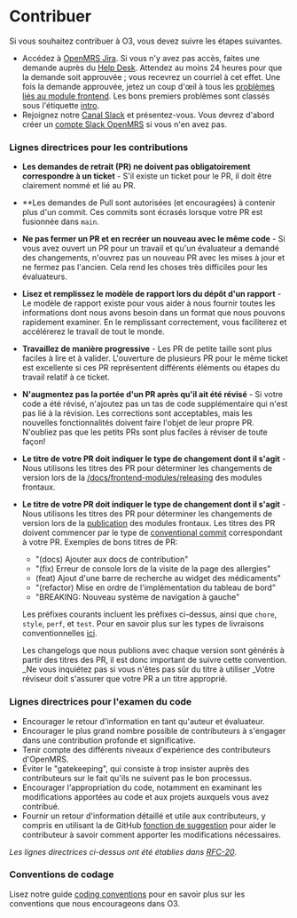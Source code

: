 # Contribuer

Si vous souhaitez contribuer à O3, vous devez suivre les étapes suivantes.

- Accédez à [OpenMRS Jira](https://issues.openmrs.org/). Si vous n'y avez pas accès, faites une demande auprès du [Help Desk](https://wiki.openmrs.org/display/~helpdesk). Attendez au moins 24 heures pour que la demande soit approuvée ; vous recevrez un courriel à cet effet. Une fois la demande approuvée, jetez un coup d'œil à tous les [problèmes liés au module frontend](https://issues.openmrs.org/projects/MF/issues). Les bons premiers problèmes sont classés sous l'étiquette [intro](https://issues.openmrs.org/browse/MF-508?jql=project%20%3D%20MF%20AND%20resolution%20%3D%20Unresolved%20AND%20labels%20%3D%22intro%22%20ORDER%20BY%20priority%20DESC%2C%20updated%20DESC).
- Rejoignez notre [Canal Slack](https://openmrs.slack.com/archives/CHP5QAE5R) et présentez-vous. Vous devrez d'abord créer un [compte Slack OpenMRS](https://slack.openmrs.org/) si vous n'en avez pas.

### Lignes directrices pour les contributions

- **Les demandes de retrait (PR) ne doivent pas obligatoirement correspondre à un ticket** - S'il existe un ticket pour le PR, il doit être clairement nommé et lié au PR.
- \*\*Les demandes de Pull sont autorisées (et encouragées) à contenir plus d'un commit. Ces commits sont écrasés lorsque votre PR est fusionnée dans `main`.
- **Ne pas fermer un PR et en recréer un nouveau avec le même code** - Si vous avez ouvert un PR pour un travail et qu'un évaluateur a demandé des changements, n'ouvrez pas un nouveau PR avec les mises à jour et ne fermez pas l'ancien. Cela rend les choses très difficiles pour les évaluateurs.
- **Lisez et remplissez le modèle de rapport lors du dépôt d'un rapport** - Le modèle de rapport existe pour vous aider à nous fournir toutes les informations dont nous avons besoin dans un format que nous pouvons rapidement examiner. En le remplissant correctement, vous faciliterez et accélérerez le travail de tout le monde.
- **Travaillez de manière progressive** - Les PR de petite taille sont plus faciles à lire et à valider. L'ouverture de plusieurs PR pour le même ticket est excellente si ces PR représentent différents éléments ou étapes du travail relatif à ce ticket.
- **N'augmentez pas la portée d'un PR après qu'il ait été révisé** - Si votre code a été révisé, n'ajoutez pas un tas de code supplémentaire qui n'est pas lié à la révision. Les corrections sont acceptables, mais les nouvelles fonctionnalités doivent faire l'objet de leur propre PR. N'oubliez pas que les petits PRs sont plus faciles à réviser de toute façon!
- **Le titre de votre PR doit indiquer le type de changement dont il s'agit** - Nous utilisons les titres des PR pour déterminer les changements de version lors de la [/docs/frontend-modules/releasing](/docs/frontend-modules/releasing) des modules frontaux.
- **Le titre de votre PR doit indiquer le type de changement dont il s'agit** - Nous utilisons les titres des PR pour déterminer les changements de version lors de la [publication](/docs/frontend-modules/releasing) des modules frontaux. Les titres des PR doivent commencer par le type de [conventional commit](https://www.conventionalcommits.org/en/v1.0.0/) correspondant à votre PR. Exemples de bons titres de PR:

  - "(docs) Ajouter aux docs de contribution"
  - "(fix) Erreur de console lors de la visite de la page des allergies"
  - (feat) Ajout d'une barre de recherche au widget des médicaments"
  - "(refactor) Mise en ordre de l'implémentation du tableau de bord"
  - "BREAKING: Nouveau système de navigation à gauche"

  Les préfixes courants incluent les préfixes ci-dessus, ainsi que `chore`, `style`, `perf`, et `test`. Pour en savoir plus sur les types de livraisons conventionnelles [ici](https://gist.github.com/qoomon/5dfcdf8eec66a051ecd85625518cfd13#types).

  Les changelogs que nous publions avec chaque version sont générés à partir des titres des PR, il est donc important de suivre cette convention. \_Ne vous inquiétez pas si vous n'êtes pas sûr du titre à utiliser \_Votre réviseur doit s'assurer que votre PR a un titre approprié.

### Lignes directrices pour l'examen du code

- Encourager le retour d'information en tant qu'auteur et évaluateur.
- Encourager le plus grand nombre possible de contributeurs à s'engager dans une contribution profonde et significative.
- Tenir compte des différents niveaux d'expérience des contributeurs d'OpenMRS.
- Éviter le "gatekeeping", qui consiste à trop insister auprès des contributeurs sur le fait qu'ils ne suivent pas le bon processus.
- Encourager l'appropriation du code, notamment en examinant les modifications apportées au code et aux projets auxquels vous avez contribué.
- Fournir un retour d'information détaillé et utile aux contributeurs, y compris en utilisant la de GitHub [fonction de suggestion](https://docs.github.com/en/pull-requests/collaborating-with-pull-requests/reviewing-changes-in-pull-requests/incorporating-feedback-in-your-pull-request) pour aider le contributeur à savoir comment apporter les modifications nécessaires.

_Les lignes directrices ci-dessus ont été établies dans [RFC-20](https://github.com/openmrs/openmrs-rfc-frontend/blob/master/text/0020-contributing-guidelines.md)_.

### Conventions de codage

Lisez notre guide [coding conventions](/docs/coding-conventions) pour en savoir plus sur les conventions que nous encourageons dans O3.
